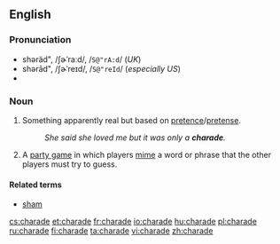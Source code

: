 ==English==
{{wikipedia|Charade (disambiguation)}}

===Pronunciation===
* shəräd", /ʃɚˈraːd/, /<tt>S@"rA:d</tt>/ (''UK'')
* shərād", /ʃɚˈreɪd/, /<tt>S@"reId</tt>/ (''especially US'')
* {{rhymes|eɪd}}

===Noun===
{{en-noun}}

# Something apparently real but based on [[pretence]]/[[pretense]].
#: ''She said she loved me but it was only a '''charade'''.''
# {{i|in plural}} A [[party game]] in which players [[mime]] a word or phrase that the other players must try to guess.

====Related terms====
* [[sham]]

[[cs:charade]]
[[et:charade]]
[[fr:charade]]
[[io:charade]]
[[hu:charade]]
[[pl:charade]]
[[ru:charade]]
[[fi:charade]]
[[ta:charade]]
[[vi:charade]]
[[zh:charade]]